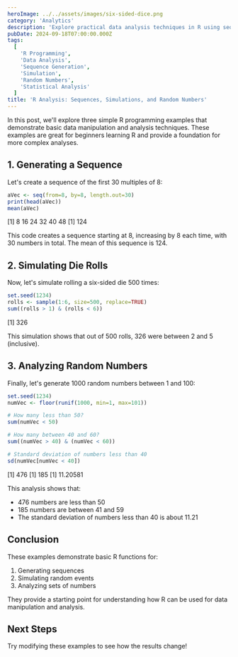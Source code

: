 ```yaml
---
heroImage: ../../assets/images/six-sided-dice.png
category: 'Analytics'
description: 'Explore practical data analysis techniques in R using sequence generation, die roll simulation, and random number analysis, uncovering insights into statistical concepts and R programming.'
pubDate: 2024-09-18T07:00:00.000Z
tags:
  [
    'R Programming',
    'Data Analysis',
    'Sequence Generation',
    'Simulation',
    'Random Numbers',
    'Statistical Analysis'
  ]
title: 'R Analysis: Sequences, Simulations, and Random Numbers'
---
```



In this post, we'll explore three simple R programming examples that demonstrate basic data manipulation and analysis techniques. These examples are great for beginners learning R and provide a foundation for more complex analyses.

## 1. Generating a Sequence

Let's create a sequence of the first 30 multiples of 8:

```r
aVec <- seq(from=8, by=8, length.out=30)
print(head(aVec))
mean(aVec)
```

<OutputDisplay>[1] 8 16 24 32 40 48 [1] 124</OutputDisplay>

This code creates a sequence starting at 8, increasing by 8 each time, with 30 numbers in total. The mean of this sequence is 124.

## 2. Simulating Die Rolls

Now, let's simulate rolling a six-sided die 500 times:

```r
set.seed(1234)
rolls <- sample(1:6, size=500, replace=TRUE)
sum((rolls > 1) & (rolls < 6))
```

<OutputDisplay>[1] 326</OutputDisplay>

This simulation shows that out of 500 rolls, 326 were between 2 and 5 (inclusive).

## 3. Analyzing Random Numbers

Finally, let's generate 1000 random numbers between 1 and 100:

```r
set.seed(1234)
numVec <- floor(runif(1000, min=1, max=101))

# How many less than 50?
sum(numVec < 50)

# How many between 40 and 60?
sum((numVec > 40) & (numVec < 60))

# Standard deviation of numbers less than 40
sd(numVec[numVec < 40])
```

<OutputDisplay>[1] 476 [1] 185 [1] 11.20581</OutputDisplay>

This analysis shows that:

- 476 numbers are less than 50
- 185 numbers are between 41 and 59
- The standard deviation of numbers less than 40 is about 11.21

## Conclusion

These examples demonstrate basic R functions for:

1. Generating sequences
2. Simulating random events
3. Analyzing sets of numbers

They provide a starting point for understanding how R can be used for data manipulation and analysis.

## Next Steps

Try modifying these examples to see how the results change!

